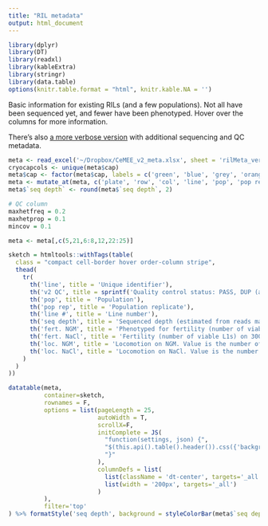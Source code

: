 ```yaml
---
title: "RIL metadata"
output: html_document
---
```


```r
library(dplyr)
library(DT)
library(readxl)
library(kableExtra)
library(stringr)
library(data.table)
options(knitr.table.format = "html", knitr.kable.NA = '') 
```

Basic information for existing RILs (and a few populations). Not all have been sequenced yet, and fewer have been phenotyped. Hover over the columns for more information.

There's also [a more verbose version]((pages/rilMeta_verbose.html)) with additional sequencing and QC metadata.

```r
meta <- read_excel('~/Dropbox/CeMEE_v2_meta.xlsx', sheet = 'rilMeta_verbose')
cryocapcols <- unique(meta$cap)
meta$cap <- factor(meta$cap, labels = c('green', 'blue', 'grey', 'orange', 'yellow', 'red'))
meta <- mutate_at(meta, c('plate', 'row', 'col', 'line', 'pop', 'pop rep', 'G+A0', 'G+A140', 'G inbred', 'line','v1', 'v2', 'v2 QC', 'seq loc', 'seq platform', 'seq year'), factor)
meta$`seq depth` <- round(meta$`seq depth`, 2)

# QC column
maxhetfreq = 0.2
maxhetprop = 0.1
mincov = 0.1

meta <- meta[,c(5,21,6:8,12,22:25)]

sketch = htmltools::withTags(table(
  class = "compact cell-border hover order-column stripe",
  thead(
    tr(
      th('line', title = 'Unique identifier'),
      th('v2 QC', title = sprintf('Quality control status: PASS, DUP (another closely related line has been retained), LOW COV (<%sx), HET (ref & alt seen at >%s%% of sites with >= 3 reads and mean minor allele proportion > %s', mincov, maxhetfreq*100, maxhetprop)),
      th('pop', title = 'Population'),
      th('pop rep', title = 'Population replicate'),
      th('line #', title = 'Line number'),
      th('seq depth', title = 'Sequenced depth (estimated from reads mapped to the center of chromosome I with minimum MQ40)'),
      th('fert. NGM', title = 'Phenotyped for fertility (number of viable L1s) on NGM. Value is the number of observations (adult hermaphrodites) post-QC.'),
      th('fert. NaCl', title = 'Fertility (number of viable L1s) on 300mM NaCl. Value is the number of observations (adult hermaphrodites) post-QC.'),
      th('loc. NGM', title = 'Locomotion on NGM. Value is the number of observations (tracks) post-QC.'),
      th('loc. NaCl', title = 'Locomotion on NaCl. Value is the number of observations (tracks) post-QC.')
    )
  )
))

datatable(meta, 
          container=sketch,
          rownames = F,
          options = list(pageLength = 25, 
                         autoWidth = T, 
                         scrollX=F,
                         initComplete = JS(
                           "function(settings, json) {",
                           "$(this.api().table().header()).css({'background-color': '#000', 'color': '#fff'});",
                           "}"
                         ),
                         columnDefs = list(
                           list(className = 'dt-center', targets='_all'),
                           list(width = '200px', targets='_all')
                         )
          ), 
          filter='top'
) %>% formatStyle('seq depth', background = styleColorBar(meta$`seq depth`, 'steelblue'))
```